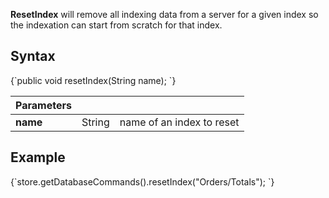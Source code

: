 
**ResetIndex** will remove all indexing data from a server for a given index so the indexation can start from scratch for that index.

## Syntax

<TabItem value="reset_index_1" label="reset_index_1">
<CodeBlock language="java">
{`public void resetIndex(String name);
`}
</CodeBlock>
</TabItem>

| Parameters | | |
| ------------- | ------------- | ----- |
| **name** | String | name of an index to reset |

## Example

<TabItem value="reset_index_2" label="reset_index_2">
<CodeBlock language="java">
{`store.getDatabaseCommands().resetIndex("Orders/Totals");
`}
</CodeBlock>
</TabItem>


